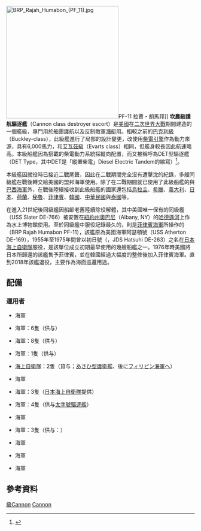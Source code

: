 {{Refimprove|time=2021-08-05T01:36:14+00:00}}
{{軍艦模板
|名稱= 坎農級[[File:US_Naval_Jack.svg|30px]]<br /><small>Cannon class</small>
|圖片= [[File:USS_Cannon_(DE-99).jpg|300px]]
|照片說明=坎農號護航驅逐艦 DE-99
|圖片2= 
|照片說明2= 
|艦種=護航驅逐艦
|艦名=
|擁有國={{USA}}
|艦級=坎農級
|代號=
|前型=[[巴克利級護航驅逐艦|巴克利級]]
|次型={{Link-en|艾德索級護航驅逐艦|Edsall-class destroyer escort|艾德索級}}
|同型=
|數量=72
|製造=
|下訂=
|造價=
|動工=1943-1944
|下水=1943-1944
|服役=
|退役= 
|結局= 
|除籍= 
|狀態=
|綽號=
|榮譽=
|排水= 
|標準= 
|空載= 1,357 噸
|滿載= 1,652 噸
|長度= 93.3 米
|闊度= 11.22 米
|型寬= 
|型深= 
|吃水= 3.2 米
|燃料= 
|鍋爐= 
|引擎= 
|出力= 
|極速= 21 節
|續航= 12 節時 10,800 海里
|發電機= 
|電力輸出= 
|乘員= 15名軍官+201名士兵
|飛行=
|艦載機=
|裝備=3門{{le|MK22型50倍徑3吋艦砲|3"/50 caliber gun}}<br>2座雙聯裝[[波佛斯40公釐高射砲|波佛斯40公釐高射砲]]<br>8門單裝[[厄利孔20毫米機炮|厄利孔20毫米機炮]]<br>1座三聯裝533mm[[Mk_15型魚雷|Mk 15型魚雷]]發射管<br>1具[[刺蝟砲|刺蝟砲]]<br>8具深水炸彈投射機（K炮）<br>2條MK6型深水炸彈施放軌，每條施放軌配備24枚MK9型深水炸彈<br>預備160枚以上的[[深水炸彈|深水炸彈]]
|裝甲=無
|射控裝置=
|偵搜設備=
|電子設備=
|電戰系統=
|其它=
}}
[[File:BRP_Rajah_Humabon_(PF_11).jpg|300px]]PF-11 拉賈・胡馬邦]]
'''坎農級護航驅逐艦'''（Cannon class destroyer escort）是[[美國|美國]]在[[二次世界大戰|二次世界大戰]]期間建造的一個{{link-en|護航驅逐艦|Destroyer escort}}艦級，專門用於船團護航以及反制敵軍[[潛艇|潛艇]]用。相較之前的[[巴克利級護航驅逐艦|巴克利級]]（Buckley-class），此級艦進行了局部的設計變更，改使用[[柴電動力|柴電引擎]]作為動力來源，具有6,000馬力，和[[艾瓦茲級護航驅逐艦|艾瓦茲級]]（Evarts class）相同，但艦身較長因此航速略高。本級船艦因為搭載的柴電動力系統採縱向配置，而又被稱呼為DET型驅逐艦（DET Type，其中DET是「縱置柴電」Diesel Electric Tandem的縮寫）<ref name="de_cannon">{{Cite web |url=http://www.microworks.net/PACIFIC/ships/destroyers/cannon.htm |title=DE-99 Cannon class |accessdate=2015-02-16 |archive-date=2020-08-09 |archive-url=https://web.archive.org/web/20200809092546/http://www.microworks.net/PACIFIC/ships/destroyers/cannon.htm |dead-url=no }}</ref>。

本級艦因就役時已接近二戰尾聲，因此在二戰期間完全沒有遭擊沈的紀錄，多艘同級艦在戰後轉交給美國的盟邦海軍使用。除了在二戰期間就已使用了此級船艦的{{link-fr|自由法國海軍|Forces navales françaises libres}}與[[巴西海軍|巴西海軍]]外，在戰後陸續接收到此級船艦的國家還包括[[烏拉圭|烏拉圭]]、[[希臘|希臘]]、[[義大利|義大利]]、[[日本|日本]]、[[荷蘭|荷蘭]]、[[秘魯|秘魯]]、[[菲律賓|菲律賓]]、[[韓國|韓國]]、[[中華民國|中華民國]]與[[泰國|泰國]]等。

在進入21世紀後同級艦因船齡老舊陸續除役解體，其中美國唯一保有的同級艦{{link-en|史萊特號護航驅逐艦|USS Slater (DE-766)|史萊特號}}（USS Slater DE-766）被安置在[[紐約州|紐約州]][[奧巴尼|奧巴尼]]（Albany, NY）的[[哈德遜河|哈德遜河]]上作為水上博物館使用。至於同級艦中服役記錄最久的，則是[[菲律賓海軍|菲律賓海軍]]所操作的{{link-en|胡瑪邦酋長號巡防艦|BRP Rajah Humabon (PF-11)}}（BRP Rajah Humabon PF-11），該艦原為美國海軍阿瑟頓號（USS Atherton DE-169），1955年至1975年間曾以初日號（{{lang|ja|はつひ}}，JDS Hatsuhi DE-263）之名在[[日本海上自衛隊|日本海上自衛隊]]服役，是該單位成立初期最早使用的幾艘船艦之一。1976年時美國將日本所歸還的該艦售予菲律賓，並在韓國經過大幅度的整修後加入菲律賓海軍。直到2018年該艦退役，主要作為海面巡邏用途。

==配備==
=== 運用者 ===
* {{navy|USA}}海軍
* {{navy|FRA}}海軍：6隻（供与）
* {{navy|BRA}}海軍：8隻（供与）
* {{navy|GRE}}海軍：1隻（供与）
* {{flagicon|JPN}}[[海上自衛隊|海上自衛隊]]：2隻（貸与；[[あさひ型護衛艦|あさひ型護衛艦]]、後に[[フィリピン海軍|フィリピン海軍]]へ）
* {{navy|KOR}}海軍
* {{navy|PHI}}海軍：3隻（[[日本|日本]][[海上自衛隊|海上自衛隊]]提供）
* {{navy|ROC}}海軍：4隻（供与[[太字號驅逐艦|太字號驅逐艦]]）
* {{navy|THA}}海軍
* {{navy|ITA}}海軍：3隻（供与：{{link-it|毕宿五级护卫舰|Classe Aldebaran}}）
* {{navy|PER}}海軍
* {{navy|URY}}海軍
* {{navy|NED}}海軍

== 參考資料 ==
{{reflist}}

{{WWIIUSShips}}
{{二戰法國海軍艦船}}
{{美國海軍護航驅逐艦及巡防艦}}
[[Category:美国驱逐舰|級Cannon]]
[[Category:美國海軍軍艦艦級|Cannon]]